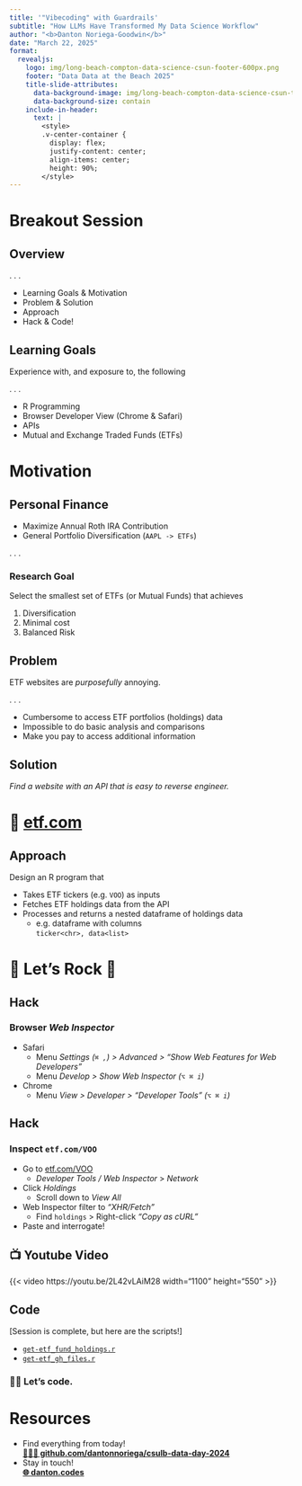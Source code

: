 ```yaml
---
title: '"Vibecoding" with Guardrails'
subtitle: "How LLMs Have Transformed My Data Science Workflow"
author: "<b>Danton Noriega-Goodwin</b>"
date: "March 22, 2025"
format: 
  revealjs:
    logo: img/long-beach-compton-data-science-csun-footer-600px.png
    footer: "Data Data at the Beach 2025"
    title-slide-attributes:
      data-background-image: img/long-beach-compton-data-science-csun-title-250px.png
      data-background-size: contain      
    include-in-header: 
      text: |
        <style>
        .v-center-container {
          display: flex;
          justify-content: center;
          align-items: center;
          height: 90%;
        </style>
---
```


# Breakout Session

## Overview

. . .


- Learning Goals & Motivation
- Problem & Solution
- Approach
- Hack & Code!

## Learning Goals

Experience with, and exposure to, the following

. . .

- R Programming
- Browser Developer View (Chrome & Safari)
- APIs
- Mutual and Exchange Traded Funds (ETFs)

# Motivation

## Personal Finance

- Maximize Annual Roth IRA Contribution
- General Portfolio Diversification (`AAPL -> ETFs`)

. . .

### Research Goal

Select the smallest set of ETFs (or Mutual Funds) that achieves

1. Diversification
2. Minimal cost
3. Balanced Risk

## Problem

ETF websites are *purposefully* annoying.

. . .

- Cumbersome to access ETF portfolios (holdings) data
- Impossible to do basic analysis and comparisons
- Make you pay to access additional information

## Solution {.center}

*Find a website with an API that is easy to reverse engineer.*

# 👀 [etf.com](https://www.etf.com)

## Approach

Design an R program that

* Takes ETF tickers (e.g. `VOO`) as inputs
* Fetches ETF holdings data from the API
* Processes and returns a nested dataframe of holdings data
  * e.g. dataframe with columns  
    `ticker<chr>, data<list>`

# 🤘 Let's Rock 🎸 {.center}

## Hack

### Browser *Web Inspector*

- Safari
  - Menu *Settings (`⌘ ,`) > Advanced > "Show Web Features for Web Developers"*
  - Menu *Develop > Show Web Inspector (`⌥ ⌘ i`)*
- Chrome
  - Menu *View > Developer > "Developer Tools" (`⌥ ⌘ i`)*

## Hack

### Inspect `etf.com/VOO`

- Go to [etf.com/VOO](https://www.etf.com/VOO)
  - *Developer Tools / Web Inspector* > *Network*
- Click *Holdings*
  - Scroll down to *View All*
- Web Inspector filter to *"XHR/Fetch"*
  - Find `holdings` > Right-click *"Copy as cURL"*
- Paste and interrogate!

## 📺 Youtube Video

{{< video https://youtu.be/2L42vLAiM28 width="1100" height="550" >}}

## Code

[Session is complete, but here are the scripts!]

- [`get-etf_fund_holdings.r`](https://github.com/dantonnoriega/csulb-data-day-2024/blob/main/R/get-etf_fund_holdings.r)
- [`get-etf_gh_files.r`](https://github.com/dantonnoriega/csulb-data-day-2024/blob/main/R/get-etf_gh_files.r)
 
### 🧑‍💻 Let's code.

# Resources

* Find everything from today!  
  [**👩🏽‍💻 github.com/dantonnoriega/csulb-data-day-2024**](https://github.com/dantonnoriega/csulb-data-day-2024)
* Stay in touch!  
  [**🌐 danton.codes**](http://danton.codes)